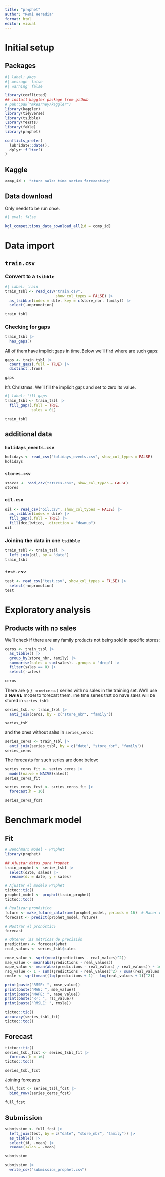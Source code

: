 ```yaml
---
title: "prophet"
author: "Remi Heredia"
format: html
editor: visual
---
```


# Initial setup

## Packages

```r
#| label: pkgs
#| message: false
#| warning: false

library(conflicted)
## install kaggler package from github
# pak::pak("mkearney/kaggler")
library(kaggler)
library(tidyverse)
library(tsibble)
library(feasts)
library(fable)
library(prophet)

conflicts_prefer(
  lubridate::date(),
  dplyr::filter()
)
```

## Kaggle

```r
comp_id <- "store-sales-time-series-forecasting"
```

## Data download

::: callout-tip
Only needs to be run once.

```r
#| eval: false

kgl_competitions_data_download_all(id = comp_id)
```
:::

# Data import

## `train.csv`

### Convert to a `tsibble`

```r
#| label: train
train_tsbl <- read_csv("train.csv", 
                       show_col_types = FALSE) |> 
  as_tsibble(index = date, key = c(store_nbr, family)) |> 
  select(-onpromotion)

train_tsbl
```

### Checking for gaps

```r
train_tsbl |> 
  has_gaps()
```

All of them have implicit gaps in time. Below we'll find where are such gaps:

```r
gaps <- train_tsbl |> 
  count_gaps(.full = TRUE) |> 
  distinct(.from)

gaps
```

It's Christmas. We'll fill the implicit gaps and set to zero its value.

```r
#| label: fill_gaps
train_tsbl <- train_tsbl |> 
  fill_gaps(.full = TRUE, 
            sales = 0L)

train_tsbl
```

## additional data

### `holidays_events.csv`

```r
holidays <- read_csv("holidays_events.csv", show_col_types = FALSE)
holidays
```

### `stores.csv`

```r
stores <- read_csv("stores.csv", show_col_types = FALSE)
stores
```

### `oil.csv`

```r
oil <- read_csv("oil.csv", show_col_types = FALSE) |> 
  as_tsibble(index = date) |> 
  fill_gaps(.full = TRUE) |> 
  fill(dcoilwtico, .direction = "downup")
oil 
```

### Joining the data in one `tsibble`

```r
train_tsbl <- train_tsbl |> 
  left_join(oil, by = "date")
train_tsbl
```

### `test.csv`

```r
test <- read_csv("test.csv", show_col_types = FALSE) |> 
  select(-onpromotion)
test
```

# Exploratory analysis

## Products with no sales

We'll check if there are any family products not being sold in specific stores:

```r
ceros <- train_tsbl |> 
  as_tibble() |> 
  group_by(store_nbr, family) |> 
  summarise(sales = sum(sales), .groups = "drop") |> 
  filter(sales == 0) |> 
  select(-sales)

ceros
```

There are `{r} nrow(ceros)` series with no sales in the training set. We'll use a **NAIVE** model to forecast them.The time series that do have sales will be stored in `series_tsbl`:

```r
series_tsbl <- train_tsbl |> 
  anti_join(ceros, by = c("store_nbr", "family"))

series_tsbl
```

and the ones without sales in `series_ceros`:

```r
series_ceros <- train_tsbl |> 
  anti_join(series_tsbl, by = c("date", "store_nbr", "family"))
series_ceros
```

The forecasts for such series are done below:

```r
series_ceros_fit <- series_ceros |> 
  model(naive = NAIVE(sales))
series_ceros_fit

series_ceros_fcst <- series_ceros_fit |> 
  forecast(h = 16)

series_ceros_fcst
```

# Benchmark model

## Fit

```r
# Benchmark model - Prophet
library(prophet)

## Ajustar datos para Prophet
train_prophet <- series_tsbl |> 
  select(date, sales) |> 
  rename(ds = date, y = sales)

# Ajustar el modelo Prophet
tictoc::tic()
prophet_model <- prophet(train_prophet)
tictoc::toc()

# Realizar pronóstico
future <- make_future_dataframe(prophet_model, periods = 16)  # Hacer un dataframe de futuro para la predicción
forecast <- predict(prophet_model, future)

# Mostrar el pronóstico
forecast

# Obtener las métricas de precisión
predictions <- forecast$yhat
real_values <- series_tsbl$sales

rmse_value <- sqrt(mean((predictions - real_values)^2))
mae_value <- mean(abs(predictions - real_values))
mape_value <- mean(abs((predictions - real_values) / real_values)) * 100
rsq_value <- 1 - sum((predictions - real_values)^2) / sum((real_values - mean(real_values))^2)
rmsle <- sqrt(mean((log(predictions + 1) - log(real_values + 1))^2))

print(paste("RMSE: ", rmse_value))
print(paste("MAE: ", mae_value))
print(paste("MAPE: ", mape_value))
print(paste("R²: ", rsq_value))
print(paste("RMSLE: ", rmsle))


```

```r
tictoc::tic()
accuracy(series_tsbl_fit)
tictoc::toc()
```

## Forecast

```r
tictoc::tic()
series_tsbl_fcst <- series_tsbl_fit |> 
  forecast(h = 16)
tictoc::toc()

series_tsbl_fcst
```

Joining forecasts

```r
full_fcst <- series_tsbl_fcst |> 
  bind_rows(series_ceros_fcst)

full_fcst
```

## Submission

```r
submission <- full_fcst |> 
  left_join(test, by = c("date", "store_nbr", "family")) |> 
  as_tibble() |>
  select(id, .mean) |>
  rename(sales = .mean)

submission
```

```r
submission |> 
  write_csv("submission_prophet.csv")
```
